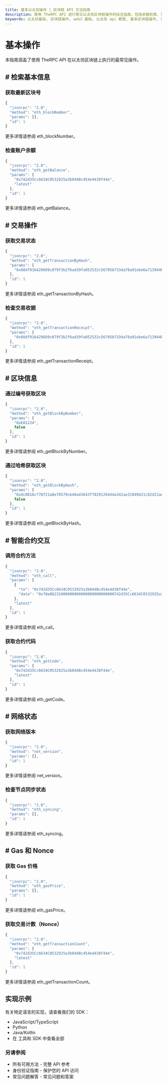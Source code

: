 ```yaml
---
title: 基本以太坊操作 | 区块链 API 方法指南
description: 使用 TheRPC API 进行常见以太坊区块链操作的综合指南，包括余额检索、交易操作、区块信息、合约交互和 gas 管理
keywords: 以太坊基础, 区块链操作, web3 基础, 以太坊 api 教程, 基本区块链操作, 以太坊余额检查, 交易状态, 以太坊区块信息, 智能合约交互, 以太坊 gas, 区块链查询
---
```


# 基本操作

本指南涵盖了使用 TheRPC API 在以太坊区块链上执行的最常见操作。

## # 检索基本信息

### 获取最新区块号

```javascript
{
  "jsonrpc": "2.0",
  "method": "eth_blockNumber",
  "params": [],
  "id": 1
}
```

更多详情请参阅 <Link to="/docs/ethereum/core-methods/eth_blockNumber" title="获取以太坊中的当前区块号">eth_blockNumber</Link>。

### 检查账户余额

```javascript
{
  "jsonrpc": "2.0",
  "method": "eth_getBalance",
  "params": [
    "0x742d35Cc6634C0532925a3b844Bc454e4438f44e",
    "latest"
  ],
  "id": 1
}
```

更多详情请参阅 <Link to="/docs/ethereum/core-methods/eth_getBalance" title="获取以太坊地址的以太币余额">eth_getBalance</Link>。

## # 交易操作

### 获取交易状态

```javascript
{
  "jsonrpc": "2.0",
  "method": "eth_getTransactionByHash",
  "params": [
    "0x88df016429689c079f3b2f6ad39fa052532c56795b733da78a91ebe6a713944b"
  ],
  "id": 1
}
```

更多详情请参阅 <Link to="/docs/ethereum/core-methods/eth_getTransactionByHash" title="通过哈希获取交易详情">eth_getTransactionByHash</Link>。

### 检查交易收据

```javascript
{
  "jsonrpc": "2.0",
  "method": "eth_getTransactionReceipt",
  "params": [
    "0x88df016429689c079f3b2f6ad39fa052532c56795b733da78a91ebe6a713944b"
  ],
  "id": 1
}
```

更多详情请参阅 <Link to="/docs/ethereum/core-methods/eth_getTransactionReceipt" title="获取交易收据和确认状态">eth_getTransactionReceipt</Link>。

## # 区块信息

### 通过编号获取区块

```javascript
{
  "jsonrpc": "2.0",
  "method": "eth_getBlockByNumber",
  "params": [
    "0xE81224",
    false
  ],
  "id": 1
}
```

更多详情请参阅 <Link to="/docs/ethereum/core-methods/eth_getBlockByNumber" title="通过区块编号获取区块信息">eth_getBlockByNumber</Link>。

### 通过哈希获取区块

```javascript
{
  "jsonrpc": "2.0",
  "method": "eth_getBlockByHash",
  "params": [
    "0xdc0818cf78f21a8e70579cb46a43643f78291264dda342ae31049421c82d21ae",
    false
  ],
  "id": 1
}
```

更多详情请参阅 <Link to="/docs/ethereum/core-methods/eth_getBlockByHash" title="通过区块哈希获取区块信息">eth_getBlockByHash</Link>。

## # 智能合约交互

### 调用合约方法

```javascript
{
  "jsonrpc": "2.0",
  "method": "eth_call",
  "params": [
    {
      "to": "0x742d35Cc6634C0532925a3b844Bc454e4438f44e",
      "data": "0x70a08231000000000000000000000000742d35Cc6634C0532925a3b844Bc454e4438f44e"
    },
    "latest"
  ],
  "id": 1
}
```

更多详情请参阅 <Link to="/docs/ethereum/core-methods/eth_call" title="无需交易执行智能合约视图函数">eth_call</Link>。

### 获取合约代码

```javascript
{
  "jsonrpc": "2.0",
  "method": "eth_getCode",
  "params": [
    "0x742d35Cc6634C0532925a3b844Bc454e4438f44e",
    "latest"
  ],
  "id": 1
}
```

更多详情请参阅 <Link to="/docs/ethereum/core-methods/eth_getCode" title="获取地址处部署的字节码">eth_getCode</Link>。

## # 网络状态

### 获取网络版本

```javascript
{
  "jsonrpc": "2.0",
  "method": "net_version",
  "params": [],
  "id": 1
}
```

更多详情请参阅 <Link to="/docs/ethereum/core-methods/net_version" title="获取当前网络 ID">net_version</Link>。

### 检查节点同步状态

```javascript
{
  "jsonrpc": "2.0",
  "method": "eth_syncing",
  "params": [],
  "id": 1
}
```

更多详情请参阅 <Link to="/docs/ethereum/core-methods/eth_syncing" title="检查节点是否正在同步及同步进度">eth_syncing</Link>。

## # Gas 和 Nonce

### 获取 Gas 价格

```javascript
{
  "jsonrpc": "2.0",
  "method": "eth_gasPrice",
  "params": [],
  "id": 1
}
```

更多详情请参阅 <Link to="/docs/ethereum/core-methods/eth_gasPrice" title="获取当前 gas 价格（以 wei 为单位）">eth_gasPrice</Link>。

### 获取交易计数（Nonce）

```javascript
{
  "jsonrpc": "2.0",
  "method": "eth_getTransactionCount",
  "params": [
    "0x742d35Cc6634C0532925a3b844Bc454e4438f44e",
    "latest"
  ],
  "id": 1
}
```

更多详情请参阅 <Link to="/docs/ethereum/core-methods/eth_getTransactionCount" title="获取地址的交易计数（nonce）">eth_getTransactionCount</Link>。

## 实现示例

有关特定语言的实现，请查看我们的 SDK：

- <Link to="/docs/ethereum/tools/javascript-typescript" title="用于以太坊开发的 JavaScript 和 TypeScript 工具">JavaScript/TypeScript</Link>
- <Link to="/docs/ethereum/tools/python" title="用于以太坊区块链开发的 Python 库">Python</Link>
- <Link to="/docs/ethereum/tools/java-kotlin" title="用于以太坊开发的 Java 和 Kotlin 工具">Java/Kotlin</Link>
- 在 <Link to="/docs/ethereum/tools/overview" title="所有可用以太坊开发工具的完整概述">工具和 SDK</Link> 中查看全部

### 另请参阅

- <Link to="/docs/ethereum/all-methods" title="所有可用以太坊 API 方法的完整列表">所有可用方法</Link> - 完整 API 参考
- <Link to="/docs/ethereum/authentication" title="保护 API 访问的指南">身份验证指南</Link> - 保护您的 API 访问
- <Link to="/docs/ethereum/faq" title="关于以太坊 API 使用的常见问题">常见问题解答</Link> - 常见问题和答案
